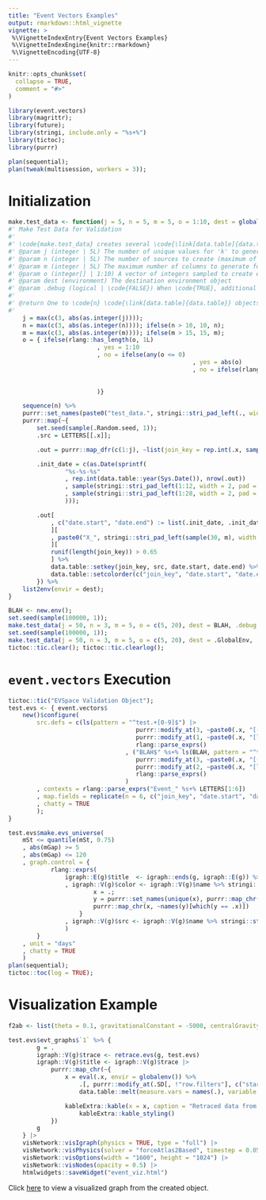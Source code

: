 ```yaml
---
title: "Event Vectors Examples"
output: rmarkdown::html_vignette
vignette: >
 %\VignetteIndexEntry{Event Vectors Examples}
 %\VignetteIndexEngine{knitr::rmarkdown}
 %\VignetteEncoding{UTF-8}
---
```


```r
knitr::opts_chunk$set(
  collapse = TRUE,
  comment = "#>"
)
```

```r
library(event.vectors)
library(magrittr);
library(future);
library(stringi, include.only = "%s+%")
library(tictoc);
library(purrr)

plan(sequential);
plan(tweak(multisession, workers = 3));
```

# Initialization

```r
make.test_data <- function(j = 5, n = 5, m = 5, o = 1:10, dest = globalenv(), .debug = FALSE){
#' Make Test Data for Validation
#'
#' \code{make.test_data} creates several \code{\link[data.table]{data.table}} objects to be used to validate the package functionality
#' @param j (integer | 5L) The number of unique values for 'k' to generate
#' @param n (integer | 5L) The number of sources to create (maximum of 10)
#' @param m (integer | 5L) The maximum number of columns to generate for each created object (maximum of 15): each column represents an attribute not related to time
#' @param o (integer[] | 1:10) A vector of integers sampled to create end dates from a randomly-generated start date
#' @param dest (environment) The destination environment object
#' @param .debug (logical | \code{FALSE}) When \code{TRUE}, additional debugging items are printed
#'
#' @return One to \code{n} \code{\link[data.table]{data.table}} objects prefixed as 'test_data'.
#'
	j = max(c(3, abs(as.integer(j))));
	n = max(c(3, abs(as.integer(n)))); ifelse(n > 10, 10, n);
	m = max(c(3, abs(as.integer(m)))); ifelse(m > 15, 15, m);
	o = { ifelse(rlang::has_length(o, 1L)
						 , yes = 1:10
						 , no = ifelse(any(o <= 0)
						 							, yes = abs(o)
						 							, no = ifelse(rlang::has_length(o, 2L)
						 														, yes = `:`(o[1], o[2]) |> sort()
						 														, no =  o))
						 )}

	sequence(n) %>%
	purrr::set_names(paste0("test_data.", stringi::stri_pad_left(., width = 2, pad = "0")))|>
	purrr::map(~{
		set.seed(sample(.Random.seed, 1));
		.src = LETTERS[[.x]];

		.out = purrr::map_dfr(c(1:j), ~list(join_key = rep.int(.x, sample(10:100, 1, TRUE)), src = .src)) %>% data.table::as.data.table();

		.init_date = c(as.Date(sprintf(
				"%s-%s-%s"
				, rep.int(data.table::year(Sys.Date()), nrow(.out))
				, sample(stringi::stri_pad_left(1:12, width = 2, pad = "0"), nrow(.out), TRUE)
				, sample(stringi::stri_pad_left(1:28, width = 2, pad = "0"), nrow(.out), TRUE)
				)));

		.out[
			, c("date.start", "date.end") := list(.init_date, .init_date + rpois(n = length(join_key), lambda = sample(o, length(join_key), TRUE)))
			][
			, paste0("X_", stringi::stri_pad_left(sample(30, m), width = 2, pad = "0")) := purrr::map(1:m, ~sample(runif(1E6), .N, TRUE))
			][
			runif(length(join_key)) > 0.65
			] %>%
			data.table::setkey(join_key, src, date.start, date.end) %>%
			data.table::setcolorder(c("join_key", "date.start", "date.end", "src"))
		}) %>%
	list2env(envir = dest);
}

BLAH <- new.env();
set.seed(sample(100000, 1));
make.test_data(j = 50, n = 3, m = 5, o = c(5, 20), dest = BLAH, .debug = !TRUE);set.seed(sample(100000, 1));
set.seed(sample(100000, 1));
make.test_data(j = 50, n = 3, m = 5, o = c(5, 20), dest = .GlobalEnv, .debug = !TRUE);
tictoc::tic.clear(); tictoc::tic.clearlog();
```

# `event.vectors` Execution

```r
tictoc::tic("EVSpace Validation Object");
test.evs <- { event.vectors$
	new()$configure(
		src.defs = c(ls(pattern = "^test.+[0-9]$") |>
								 	purrr::modify_at(3, ~paste0(.x, "[(join_key > 3)]")) |>
								 	purrr::modify_at(1, ~paste0(.x, "[lubridate::month(date.start)==1]")) |>
								 	rlang::parse_exprs()
								 , ("BLAH$" %s+% ls(BLAH, pattern = "^test")[1:3]) |>
								 	purrr::modify_at(3, ~paste0(.x, "[(join_key == 1)]")) |>
								 	purrr::modify_at(2, ~paste0(.x, "[lubridate::month(date.start)==8]")) |>
								 	rlang::parse_exprs()
								 )
		, contexts = rlang::parse_exprs("Event_" %s+% LETTERS[1:6])
		, map.fields = replicate(n = 6, c("join_key", "date.start", "date.end"), simplify = FALSE)
		, chatty = TRUE
		);
}

test.evs$make.evs_universe(
	mSt <= quantile(mSt, 0.75)
	, abs(mGap) >= 5
	, abs(mGap) <= 120
	, graph.control = {
			rlang::exprs(
				igraph::E(g)$title	<- igraph::ends(g, igraph::E(g)) %>% apply(1, paste, collapse = " -> ")
				, igraph::V(g)$color <- igraph::V(g)$name %>% stringi::stri_split_fixed(":", simplify = TRUE) %>% .[, 1L] %>% {
						x = .;
						y = purrr::set_names(unique(x), purrr::map_chr(unique(x), ~rgb(runif(1), runif(1), runif(1))))
						purrr::map_chr(x, ~names(y)[which(y == .x)])
					}
				, igraph::V(g)$src <- igraph::V(g)$name %>% stringi::stri_replace_first_regex("[:][0-9]+", "")
				)
		}
	, unit = "days"
	, chatty = TRUE
	)
plan(sequential);
tictoc::toc(log = TRUE);
```

# Visualization Example

```r
f2ab <- list(theta = 0.1, gravitationalConstant = -5000, centralGravity = 0.0,  avoidOverlap = 1, damping = 0.7);

test.evs$evt_graphs$`1` %>% {
		g = .
		igraph::V(g)$trace <- retrace.evs(g, test.evs)
		igraph::V(g)$title <- igraph::V(g)$trace |>
			purrr::map_chr(~{
				x = eval(.x, envir = globalenv()) %>%
					.[, purrr::modify_at(.SD[, !"row.filters"], c("start_idx", "end_idx"), as.character)] %>%
					data.table::melt(measure.vars = names(.), variable.name = "key", variable.factor = FALSE)

				kableExtra::kable(x = x, caption = "Retraced data from source") |>
					kableExtra::kable_styling()
			})
		g
	} |>
	visNetwork::visIgraph(physics = TRUE, type = "full") |>
	visNetwork::visPhysics(solver = "forceAtlas2Based", timestep = 0.05) |>
	visNetwork::visOptions(width = "1600", height = "1024") |>
	visNetwork::visNodes(opacity = 0.5) |>
	htmlwidgets::saveWidget("event_viz.html")
```

Click [here](./event_viz.html) to view a visualized graph from the created object.
